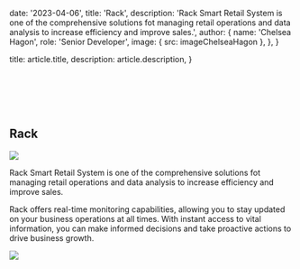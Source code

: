 
  date: '2023-04-06',
  title: 'Rack',
  description:
    'Rack Smart Retail System is one of the comprehensive solutions fot managing retail operations and data analysis to increase efficiency and improve sales.',
  author: {
    name: 'Chelsea Hagon',
    role: 'Senior Developer',
    image: { src: imageChelseaHagon },
  },
}

  title: article.title,
  description: article.description,
}

<br />
<br />
<br />
<br />


## Rack

![](./rack.png)

Rack Smart Retail System is one of the comprehensive solutions fot managing
retail operations and data analysis to increase efficiency and improve sales.


Rack offers real-time monitoring capabilities, allowing you to stay updated on your business operations
at all times. With instant access to vital information, you can make informed decisions and take proactive actions to drive business growth.

![](./rack22.png)
